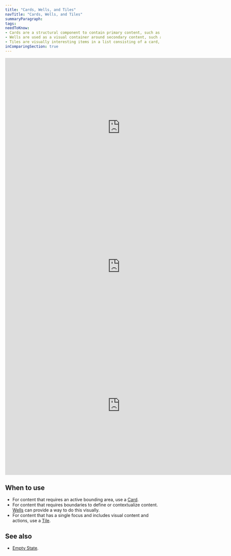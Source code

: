 ```yaml
---
title: "Cards, Wells, and Tiles"
navTitle: "Cards, Wells, and Tiles"
summaryParagraph:
tags:
needToKnow:
- Cards are a structural component to contain primary content, such as Tiles and rows in a table or list.
- Wells are used as a visual container around secondary content, such as Empty States.
- Tiles are visually interesting items in a list consisting of a card, title, visual, metadata, and actions.
inComparingSection: true
---
```


<iframe style="border: none;" width="744" height="450" src="https://www.figma.com/embed?embed_host=share&url=https%3A%2F%2Fwww.figma.com%2Ffile%2Fe3TyAOZKfLg9cA01Iy1Mgm%2FKaizen-Site-embed%3Fnode-id%3D205%253A37144" allowfullscreen></iframe>

<iframe style="border: none;" width="744" height="450" src="https://www.figma.com/embed?embed_host=share&url=https%3A%2F%2Fwww.figma.com%2Ffile%2Fe3TyAOZKfLg9cA01Iy1Mgm%2FKaizen-Site-embed%3Fnode-id%3D205%253A37178" allowfullscreen></iframe>

<iframe style="border: none;" width="744" height="450" src="https://www.figma.com/embed?embed_host=share&url=https%3A%2F%2Fwww.figma.com%2Ffile%2Fe3TyAOZKfLg9cA01Iy1Mgm%2FKaizen-Site-embed%3Fnode-id%3D136%253A4852" allowfullscreen></iframe>

## When to use

* For content that requires an active bounding area, use a [Card](/components/card).
* For content that requires boundaries to define or contextualize content. [Wells](/components/well) can provide a way to do this visually.
* For content that has a single focus and includes visual content and actions, use a [Tile](/components/tile).


## See also

* [Empty State](/components/empty-state).

